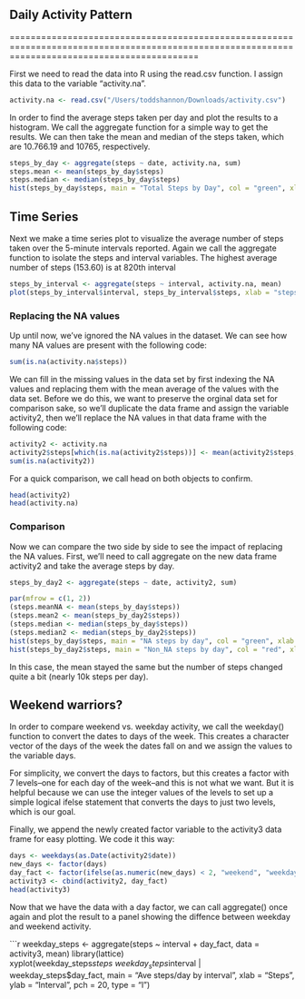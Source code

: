 ## Daily Activity Pattern 

================================================================================================================================================

First we need to read the data into R using the read.csv function.  I assign this data to the variable "activity.na". 

```r
activity.na <- read.csv("/Users/toddshannon/Downloads/activity.csv")
```




In order to find the average steps taken per day and plot the results to a histogram.  We call the aggregate function for a simple way to get the results.  We can then take the mean and median of the steps taken, which are 10.766.19 and 10765, respectively.  




```r
steps_by_day <- aggregate(steps ~ date, activity.na, sum)
steps.mean <- mean(steps_by_day$steps)
steps.median <- median(steps_by_day$steps)
hist(steps_by_day$steps, main = "Total Steps by Day", col = "green", xlab = "number of steps")
```

## Time Series

Next we make a time series plot to visualize the average number of steps taken over the 5-minute intervals reported.  Again we call the aggregate function to isolate the steps and interval variables. The highest average number of steps (153.60) is  at 820th interval 



```r
steps_by_interval <- aggregate(steps ~ interval, activity.na, mean)
plot(steps_by_interval$interval, steps_by_interval$steps, xlab = "steps", type = "h", ylab = "intervals", col = "blue")
```

### Replacing the NA values 


Up until now, we've ignored the NA values in the dataset.  We can see how many NA values are present with the following code: 

```r
sum(is.na(activity.na$steps))
```


We can fill in the missing values in the data set by first indexing the NA values and replacing them with the mean average of the values with the data set.  Before we do this, we want to preserve the orginal data set for comparison sake, so we'll duplicate the data frame and assign the variable activity2, then we'll replace the NA values in that data frame with the following code:   

```r
activity2 <- activity.na
activity2$steps[which(is.na(activity2$steps))] <- mean(activity2$steps, na.rm = T)
sum(is.na(activity2))
```





For a quick comparison, we call head on both objects to confirm.  





```r
head(activity2)
head(activity.na)
```
### Comparison


Now we can compare the two side by side to see the impact of replacing the NA values.  First, we'll need to call aggregate on the new data frame activity2 and take the average steps by day.  


```r
steps_by_day2 <- aggregate(steps ~ date, activity2, sum)

par(mfrow = c(1, 2))
(steps.meanNA <- mean(steps_by_day$steps))
(steps.mean2 <- mean(steps_by_day2$steps))
(steps.median <- median(steps_by_day$steps))
(steps.median2 <- median(steps_by_day2$steps))
hist(steps_by_day$steps, main = "NA steps by day", col = "green", xlab = "number of steps")
hist(steps_by_day2$steps, main = "Non_NA steps by day", col = "red", xlab = "number of steps")
```


In this case, the mean stayed the same but the number of steps changed quite a bit (nearly 10k steps per day).  


## Weekend warriors?


In order to compare weekend vs. weekday activity, we call the weekday() function to convert the dates to days of the week.  This creates a character vector of the days of the week the dates fall on and we assign the values to the variable days.  

For simplicity, we convert the days to factors, but this creates a factor with 7 levels--one for each day of the week--and this is not what we want.  But it is helpful because we can use the integer values of the levels to set up a simple logical ifelse statement that converts the days to just two levels, which is our goal.  

Finally, we append the newly created factor variable to the activity3 data frame for easy plotting.  We code it this way:

```r
days <- weekdays(as.Date(activity2$date))
new_days <- factor(days)
day_fact <- factor(ifelse(as.numeric(new_days) < 2, "weekend", "weekday"))
activity3 <- cbind(activity2, day_fact)
head(activity3)
```


Now that we have the data with a day factor, we can call aggregate() once again and plot the result to a panel showing the diffence between weekday and weekend activity.  

```r
weekday_steps <- aggregate(steps ~ interval + day_fact, data = activity3, mean)
library(lattice)
xyplot(weekday_steps$steps ~ weekday_steps$interval | weekday_steps$day_fact, main = "Ave steps/day by interval", xlab = "Steps", 
       ylab = "Interval", pch = 20, type = "l")
